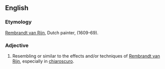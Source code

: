 ==English==

===Etymology===
[[w:Rembrandt van Rijn|Rembrandt van Rijn]], Dutch painter, (1609-69).

===Adjective===
{{en-adj}}

# {{jargon|or|nonstandard}} Resembling or similar to the effects and/or techniques of [[w:Rembrandt van Rijn|Rembrandt van Rijn]], especially in [[chiaroscuro]].